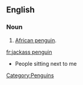 ==English==

===Noun===
{{en-noun|sg=[[jackass]] [[penguin]]}}

# [[African penguin]].

[[Category:Penguins]]

[[fr:jackass penguin]]
*People sitting next to me